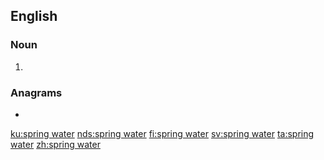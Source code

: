 {{also|springwater|spring-water}}
==English==

===Noun===
{{en-noun}}

# {{alternative form of|springwater|lang=en}}

===Anagrams===
* {{l|en|tiger prawns}}

[[ku:spring water]]
[[nds:spring water]]
[[fi:spring water]]
[[sv:spring water]]
[[ta:spring water]]
[[zh:spring water]]